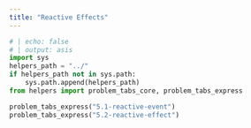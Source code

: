 ---
title: "Reactive Effects"
---

```{python}
# | echo: false
# | output: asis
import sys
helpers_path = "../"
if helpers_path not in sys.path:
    sys.path.append(helpers_path)
from helpers import problem_tabs_core, problem_tabs_express

problem_tabs_express("5.1-reactive-event")
problem_tabs_express("5.2-reactive-effect")
```

